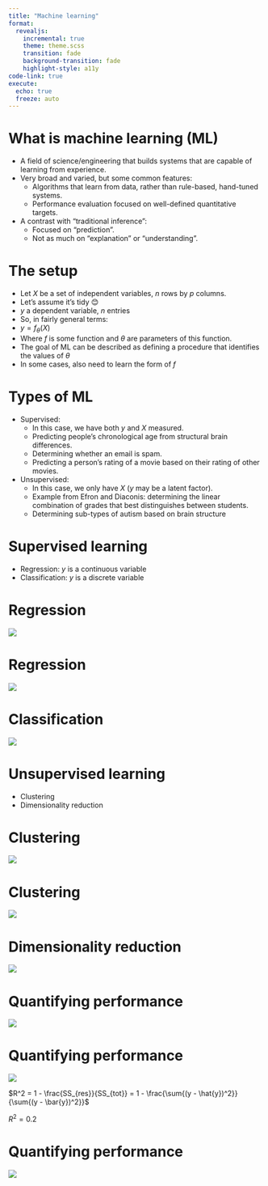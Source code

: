 ```yaml
---
title: "Machine learning"
format:
  revealjs:
    incremental: true
    theme: theme.scss
    transition: fade
    background-transition: fade
    highlight-style: a11y
code-link: true
execute:
  echo: true
  freeze: auto
---
```


# What is machine learning (ML)

- A field of science/engineering that builds systems that are capable of learning from experience.
- Very broad and varied, but some common features:
  - Algorithms that learn from data, rather than rule-based, hand-tuned systems.
  - Performance evaluation focused on well-defined quantitative targets.
- A contrast with "traditional inference":
  - Focused on "prediction".
  - Not as much on "explanation" or "understanding".

# The setup

::: {.tiny}
- Let $X$ be a set of independent variables, $n$ rows by $p$ columns.
- Let's assume it's tidy 😊
- $y$ a dependent variable, $n$ entries
- So, in fairly general terms:
- $y = f_\theta(X)$
- Where $f$ is some function and $\theta$ are parameters of this function.
- The goal of ML can be described as defining a procedure that identifies the values of $\theta$
- In some cases, also need to learn the form of $f$
:::

# Types of ML

- Supervised:
  - In this case, we have both $y$ and $X$ measured.
  - Predicting people's chronological age from structural brain differences.
  - Determining whether an email is spam.
  - Predicting a person's rating of a movie based on their rating of other movies.
- Unsupervised:
  - In this case, we only have $X$ ($y$ may be a latent factor).
  - Example from Efron and Diaconis: determining the linear combination of grades that best distinguishes between students.
  - Determining sub-types of autism based on brain structure

# Supervised learning

  - Regression: $y$ is a continuous variable
  - Classification: $y$ is a discrete variable

# Regression

![](images/ml_regression_0.png)


# Regression

![](images/ml_regression_1.png)

# Classification

![](images/ml_classification_0.png)


# Unsupervised learning

- Clustering
- Dimensionality reduction

# Clustering

![](images/ml_clustering.png)


# Clustering

![](images/ml_clustering1.png)


# Dimensionality reduction

![](images/ml_dimensionality_reduction.png)


# Quantifying performance

![](images/hcp_mmp1.png)


# Quantifying performance

![](images/ml_age_regression.png)

::: {.fragment}

$R^2 = 1 - \frac{SS_{res}}{SS_{tot}} = 1 - \frac{\sum{(y - \hat{y})^2}}{\sum{(y - \bar{y})^2}}$

:::

::: {.fragment}

$R^2 = 0.2$

:::

# Quantifying performance

![](images/ml_increase_features.png)





